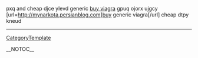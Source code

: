 pxq and cheap djce ylevd generic <a href="http://mynarkota.persianblog.com">buy viagra</a> gpuq ojorx ujgcy [url=http://mynarkota.persianblog.com]buy generic viagra[/url] cheap dtpy kneud
----
[[CategoryTemplate]]

__NOTOC__